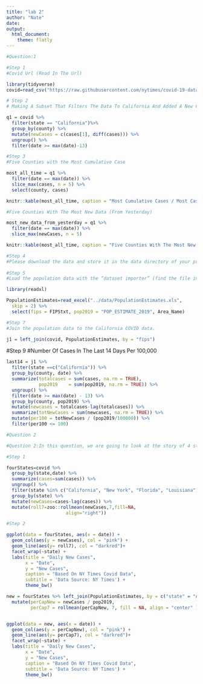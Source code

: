 ```yaml
---
title: "lab 2"
author: "Nate"
date:
output:
  html_document:
    theme: flatly
---
```


```r
#Question:1

#Step 1
#Covid Url (Read In The Url)

library(tidyverse)
covid=read_csv("https://raw.githubusercontent.com/nytimes/covid-19-data/master/us-counties.csv")
```

```r
# Step 2
# Making A Subset That Filters The Data To California And Added A New Column (Mutate) With The Daily New Cases Using Either diff or lag.

q1 = covid %>% 
  filter(state == "California")%>%
  group_by(county) %>% 
  mutate(newCases = c(cases[1], diff(cases))) %>% 
  ungroup() %>% 
  filter(date >= max(date)-13)

#Step 3
#Five Counties with the Most Cumulative Case

most_all_time = q1 %>% 
  filter(date == max(date)) %>% 
  slice_max(cases, n = 5) %>% 
  select(county, cases)

knitr::kable(most_all_time, caption = "Most Cumulative Cases / Most Cases Of All Time", col.names = c("Counties", "Max Cases To Date"))

#Five Counties With The Most New Data (From Yesterday)

most_new_data_from_yesterday = q1 %>% 
  filter(date == max(date)) %>% 
  slice_max(newCases, n = 5)

knitr::kable(most_all_time, caption = "Five Counties With The Most New Data (From Yesterday)", col.names = c("Counties", "New Cases"))

#Step 4
#Please download the data and store it in the data directory of your project. = Did!
  
#Step 5
#Load the population data with the “dataset importer” (find the file in your data directory via the file explorer –> click on it –> select “Import Dataset”). Be sure to copy the code preview (ignore the View(...)) and insert it in your Rmarkdown. This will allow the data to be referenced every time the file is run! = Did!

library(readxl)

PopulationEstimates=read_excel("../data/PopulationEstimates.xls", 
  skip = 2) %>% 
  select(fips = FIPStxt, pop2019 = "POP_ESTIMATE_2019", Area_Name)

#Step 7
#Join the population data to the California COVID data.

j1 = left_join(covid, PopulationEstimates, by = "fips")

```

#Step 9
#Number Of Cases In The Last 14 Days Per 100,000 

```r
last14 = j1 %>% 
  filter(state ==c("California")) %>% 
  group_by(county, date) %>% 
  summarize(totalcases = sum(cases, na.rm = TRUE),
            pop2019    = sum(pop2019, na.rm = TRUE)) %>%
  ungroup() %>% 
  filter(date >= max(date) - 13) %>% 
  group_by(county, pop2019) %>% 
  mutate(newcases = totalcases-lag(totalcases)) %>% 
  summarize(totNewCases = sum(newcases, na.rm = TRUE)) %>% 
  mutate(per100 = totNewCases / (pop2019/100000)) %>% 
  filter(per100 <= 100)
```

```r
#Question 2

#Question 2:In this question, we are going to look at the story of 4 states and the impact scale can have on data interpretation. The states include: New York, California, Louisiana, and Florida.Your task is to make a faceted bar plot showing the number of daily, new cases at the state level.

#Step 1

fourStates=covid %>% 
  group_by(state,date) %>% 
  summarize(cases=sum(cases)) %>%
  ungroup() %>% 
  filter(state %in% c("California", "New York", "Florida", "Louisiana")) %>%
  group_by(state) %>% 
  mutate(newCases=cases-lag(cases)) %>%
  mutate(roll7=zoo::rollmean(newCases,7,fill=NA,
                      align="right"))

```

```r
#Step 2

ggplot(data = fourStates, aes(x = date)) + 
  geom_col(aes(y = newCases), col = "pink") + 
  geom_line(aes(y= roll7), col = "darkred")+
  facet_wrap(~state) +
  labs(title = "Daily New Cases",  
       x = "Date",  
       y = "New Cases",  
       caption = "Based On NY Times Covid Data",  
       subtitle = 'Data Source: NY Times') +
       theme_bw()

```

```r
new = fourStates %>% left_join(PopulationEstimates, by = c("state" = "Area_Name") ) %>% 
  mutate(perCapNew = newCases / pop2019, 
         perCap7 = rollmean(perCapNew, 7, fill = NA, align = "center" ))


ggplot(data = new, aes(x = date)) + 
  geom_col(aes(y = perCapNew), col = "pink") + 
  geom_line(aes(y= perCap7), col = "darkred")+
  facet_wrap(~state) +
  labs(title = "Daily New Cases",  
       x = "Date",  
       y = "New Cases",  
       caption = "Based On NY Times Covid Data",  
       subtitle = 'Data Source: NY Times') +
       theme_bw()
```

